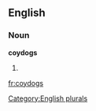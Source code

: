 
==English==

===Noun===
'''coydogs'''

# {{plural of|[[coydog]]}}

[[Category:English plurals]]

[[fr:coydogs]]